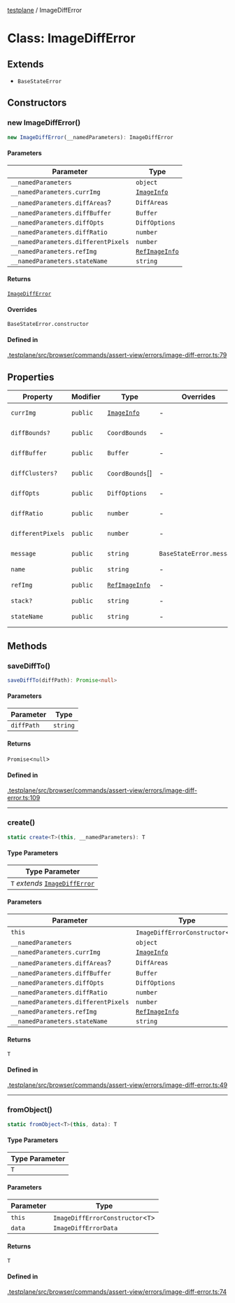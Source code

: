 [testplane](../README.mdx) / ImageDiffError

# Class: ImageDiffError

## Extends

- `BaseStateError`

## Constructors

### new ImageDiffError()

```ts
new ImageDiffError(__namedParameters): ImageDiffError
```

#### Parameters

| Parameter | Type |
| ------ | ------ |
| `__namedParameters` | `object` |
| `__namedParameters.currImg` | [`ImageInfo`](../interfaces/ImageInfo.mdx) |
| `__namedParameters.diffAreas`? | `DiffAreas` |
| `__namedParameters.diffBuffer` | `Buffer` |
| `__namedParameters.diffOpts` | `DiffOptions` |
| `__namedParameters.diffRatio` | `number` |
| `__namedParameters.differentPixels` | `number` |
| `__namedParameters.refImg` | [`RefImageInfo`](../interfaces/RefImageInfo.mdx) |
| `__namedParameters.stateName` | `string` |

#### Returns

[`ImageDiffError`](ImageDiffError.mdx)

#### Overrides

`BaseStateError.constructor`

#### Defined in

[.testplane/src/browser/commands/assert-view/errors/image-diff-error.ts:79](https://github.com/gemini-testing/testplane/blob/57d0b182c37e21d8bdf52acbb137a028841767af/src/browser/commands/assert-view/errors/image-diff-error.ts#L79)

## Properties

| Property | Modifier | Type | Overrides | Inherited from | Defined in |
| ------ | ------ | ------ | ------ | ------ | ------ |
| `currImg` | `public` | [`ImageInfo`](../interfaces/ImageInfo.mdx) | - | `BaseStateError.currImg` | [.testplane/src/browser/commands/assert-view/errors/base-state-error.ts:4](https://github.com/gemini-testing/testplane/blob/57d0b182c37e21d8bdf52acbb137a028841767af/src/browser/commands/assert-view/errors/base-state-error.ts#L4) |
| `diffBounds?` | `public` | `CoordBounds` | - | - | [.testplane/src/browser/commands/assert-view/errors/image-diff-error.ts:43](https://github.com/gemini-testing/testplane/blob/57d0b182c37e21d8bdf52acbb137a028841767af/src/browser/commands/assert-view/errors/image-diff-error.ts#L43) |
| `diffBuffer` | `public` | `Buffer` | - | - | [.testplane/src/browser/commands/assert-view/errors/image-diff-error.ts:45](https://github.com/gemini-testing/testplane/blob/57d0b182c37e21d8bdf52acbb137a028841767af/src/browser/commands/assert-view/errors/image-diff-error.ts#L45) |
| `diffClusters?` | `public` | `CoordBounds`[] | - | - | [.testplane/src/browser/commands/assert-view/errors/image-diff-error.ts:44](https://github.com/gemini-testing/testplane/blob/57d0b182c37e21d8bdf52acbb137a028841767af/src/browser/commands/assert-view/errors/image-diff-error.ts#L44) |
| `diffOpts` | `public` | `DiffOptions` | - | - | [.testplane/src/browser/commands/assert-view/errors/image-diff-error.ts:42](https://github.com/gemini-testing/testplane/blob/57d0b182c37e21d8bdf52acbb137a028841767af/src/browser/commands/assert-view/errors/image-diff-error.ts#L42) |
| `diffRatio` | `public` | `number` | - | - | [.testplane/src/browser/commands/assert-view/errors/image-diff-error.ts:47](https://github.com/gemini-testing/testplane/blob/57d0b182c37e21d8bdf52acbb137a028841767af/src/browser/commands/assert-view/errors/image-diff-error.ts#L47) |
| `differentPixels` | `public` | `number` | - | - | [.testplane/src/browser/commands/assert-view/errors/image-diff-error.ts:46](https://github.com/gemini-testing/testplane/blob/57d0b182c37e21d8bdf52acbb137a028841767af/src/browser/commands/assert-view/errors/image-diff-error.ts#L46) |
| `message` | `public` | `string` | `BaseStateError.message` | - | [.testplane/src/browser/commands/assert-view/errors/image-diff-error.ts:41](https://github.com/gemini-testing/testplane/blob/57d0b182c37e21d8bdf52acbb137a028841767af/src/browser/commands/assert-view/errors/image-diff-error.ts#L41) |
| `name` | `public` | `string` | - | `BaseStateError.name` | node\_modules/typescript/lib/lib.es5.d.ts:1076 |
| `refImg` | `public` | [`RefImageInfo`](../interfaces/RefImageInfo.mdx) | - | `BaseStateError.refImg` | [.testplane/src/browser/commands/assert-view/errors/base-state-error.ts:4](https://github.com/gemini-testing/testplane/blob/57d0b182c37e21d8bdf52acbb137a028841767af/src/browser/commands/assert-view/errors/base-state-error.ts#L4) |
| `stack?` | `public` | `string` | - | `BaseStateError.stack` | node\_modules/typescript/lib/lib.es5.d.ts:1078 |
| `stateName` | `public` | `string` | - | `BaseStateError.stateName` | [.testplane/src/browser/commands/assert-view/errors/base-state-error.ts:4](https://github.com/gemini-testing/testplane/blob/57d0b182c37e21d8bdf52acbb137a028841767af/src/browser/commands/assert-view/errors/base-state-error.ts#L4) |

## Methods

### saveDiffTo()

```ts
saveDiffTo(diffPath): Promise<null>
```

#### Parameters

| Parameter | Type |
| ------ | ------ |
| `diffPath` | `string` |

#### Returns

`Promise`\<`null`\>

#### Defined in

[.testplane/src/browser/commands/assert-view/errors/image-diff-error.ts:109](https://github.com/gemini-testing/testplane/blob/57d0b182c37e21d8bdf52acbb137a028841767af/src/browser/commands/assert-view/errors/image-diff-error.ts#L109)

***

### create()

```ts
static create<T>(this, __namedParameters): T
```

#### Type Parameters

| Type Parameter |
| ------ |
| `T` *extends* [`ImageDiffError`](ImageDiffError.mdx) |

#### Parameters

| Parameter | Type |
| ------ | ------ |
| `this` | `ImageDiffErrorConstructor`\<`T`\> |
| `__namedParameters` | `object` |
| `__namedParameters.currImg` | [`ImageInfo`](../interfaces/ImageInfo.mdx) |
| `__namedParameters.diffAreas`? | `DiffAreas` |
| `__namedParameters.diffBuffer` | `Buffer` |
| `__namedParameters.diffOpts` | `DiffOptions` |
| `__namedParameters.diffRatio` | `number` |
| `__namedParameters.differentPixels` | `number` |
| `__namedParameters.refImg` | [`RefImageInfo`](../interfaces/RefImageInfo.mdx) |
| `__namedParameters.stateName` | `string` |

#### Returns

`T`

#### Defined in

[.testplane/src/browser/commands/assert-view/errors/image-diff-error.ts:49](https://github.com/gemini-testing/testplane/blob/57d0b182c37e21d8bdf52acbb137a028841767af/src/browser/commands/assert-view/errors/image-diff-error.ts#L49)

***

### fromObject()

```ts
static fromObject<T>(this, data): T
```

#### Type Parameters

| Type Parameter |
| ------ |
| `T` |

#### Parameters

| Parameter | Type |
| ------ | ------ |
| `this` | `ImageDiffErrorConstructor`\<`T`\> |
| `data` | `ImageDiffErrorData` |

#### Returns

`T`

#### Defined in

[.testplane/src/browser/commands/assert-view/errors/image-diff-error.ts:74](https://github.com/gemini-testing/testplane/blob/57d0b182c37e21d8bdf52acbb137a028841767af/src/browser/commands/assert-view/errors/image-diff-error.ts#L74)
